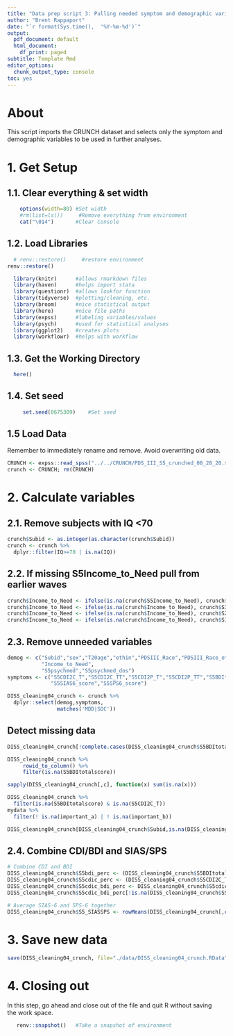 ```yaml
---
title: "Data prep script 3: Pulling needed symptom and demographic variables"
author: "Brent Rappaport"
date: "`r format(Sys.time(),  '%Y-%m-%d')`"
output:
  pdf_document: default
  html_document:
    df_print: paged
subtitle: Template Rmd
editor_options:
  chunk_output_type: console
toc: yes
---
```


# About
This script imports the CRUNCH dataset and selects only the symptom and demographic variables to be used in further analyses.

# 1. Get Setup
## 1.1. Clear everything & set width
```r
    options(width=80) #Set width
    #rm(list=ls())     #Remove everything from environment
    cat("\014")       #Clear Console
```

## 1.2. Load Libraries
```r
  # renv::restore()     #restore environment
renv::restore()

  library(knitr)      #allows rmarkdown files
  library(haven)      #helps import stata
  library(questionr)  #allows lookfor function
  library(tidyverse)  #plotting/cleaning, etc.
  library(broom)      #nice statistical output
  library(here)       #nice file paths
  library(expss)      #labeling variables/values
  library(psych)      #used for statistical analyses
  library(ggplot2)    #creates plots
  library(workflowr)  #helps with workflow
```

## 1.3. Get the Working Directory
```r
  here()
```

## 1.4. Set seed
```r
     set.seed(8675309)    #Set seed
```

## 1.5 Load Data
Remember to immediately rename and remove. Avoid overwriting old data.
```r
CRUNCH <- expss::read_spss("../../CRUNCH/PDS_III_S5_crunched_08_28_20.sav")
crunch <- CRUNCH; rm(CRUNCH)
```

# 2. Calculate variables
## 2.1. Remove subjects with IQ <70
```r
crunch$Subid <- as.integer(as.character(crunch$Subid))
crunch <- crunch %>%
  dplyr::filter(IQ>=70 | is.na(IQ))
```

## 2.2. If missing S5Income_to_Need pull from earlier waves
```r
crunch$Income_to_Need <- ifelse(is.na(crunch$S5Income_to_Need), crunch$S4Income_to_Need, crunch$S5Income_to_Need)
crunch$Income_to_Need <- ifelse(is.na(crunch$Income_to_Need), crunch$S3Income_to_Need, crunch$Income_to_Need)
crunch$Income_to_Need <- ifelse(is.na(crunch$Income_to_Need), crunch$S2Income_to_Need, crunch$Income_to_Need)
crunch$Income_to_Need <- ifelse(is.na(crunch$Income_to_Need), crunch$S1Income_to_Need, crunch$Income_to_Need)
```

## 2.3. Remove unneeded variables
```r
demog <- c("Subid","sex","T20age","ethin","PDSIII_Race","PDSIII_Race_other","PDSIII_Hispanic",
           "Income_to_Need",
           "S5psychmed","S5psychmed_dos")
symptoms <- c("S5CDI2C_T","S5CDI2C_TT","S5CDI2P_T","S5CDI2P_TT","S5BDItotalscore",
              "S5SIAS6_score","S5SPS6_score")

DISS_cleaning04_crunch <- crunch %>%
  dplyr::select(demog,symptoms,
                matches('MDD|SOC'))
```

## Detect missing data
```r
DISS_cleaning04_crunch[!complete.cases(DISS_cleaning04_crunch$S5BDItotalscore),]

DISS_cleaning04_crunch %>%
     rowid_to_column() %>%
     filter(is.na(S5BDItotalscore))

sapply(DISS_cleaning04_crunch[,c], function(x) sum(is.na(x)))

DISS_cleaning04_crunch %>%
  filter(is.na(S5BDItotalscore) & is.na(S5CDI2C_T))
mydata %>% 
  filter(! is.na(important_a) | ! is.na(important_b))

DISS_cleaning04_crunch[DISS_cleaning04_crunch$Subid,is.na(DISS_cleaning04_crunch$S5BDItotalscore) & is.na(DISS_cleaning04_crunch$S5CDI2C_T)]
```

## 2.4. Combine CDI/BDI and SIAS/SPS
```r
# Combine CDI and BDI
DISS_cleaning04_crunch$S5bdi_perc <- (DISS_cleaning04_crunch$S5BDItotalscore/63)*100
DISS_cleaning04_crunch$S5cdic_perc <- (DISS_cleaning04_crunch$S5CDI2C_T/56)*100
DISS_cleaning04_crunch$S5cdic_bdi_perc <- DISS_cleaning04_crunch$S5cdic_perc
DISS_cleaning04_crunch$S5cdic_bdi_perc[!is.na(DISS_cleaning04_crunch$S5bdi_perc)] <- DISS_cleaning04_crunch$S5bdi_perc[!is.na(DISS_cleaning04_crunch$S5bdi_perc)] 

# Average SIAS-6 and SPS-6 together
DISS_cleaning04_crunch$S5_SIASSPS <- rowMeans(DISS_cleaning04_crunch[,c("S5SIAS6_score","S5SPS6_score")])
```

# 3. Save new data
```r
save(DISS_cleaning04_crunch, file="./data/DISS_cleaning04_crunch.RData")
```

# 4. Closing out
  In this step, go ahead and close out of the file and quit R without saving  
  the work space.
```r
   renv::snapshot()   #Take a snapshot of environment
```

